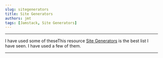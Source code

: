 ```yaml
---
slug: sitegenerators
title: Site Generators
authors: jmt
tags: [Jamstack, Site Generators]
---
```


---

I have used some of theseThis resource [Site Generators](https://jamstack.org/generators/) is the best list I have seen. I have used a few of them.

---